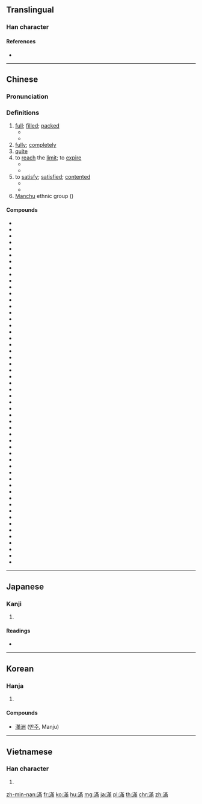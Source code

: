 {{also|满|満}}
==Translingual==
{{Han simplified forms|滿|満|满}}

===Han character===
{{Han char|rn=85|rad=水|as=11|sn=14|four=34127|canj=ETLB|ids=⿰氵㒼}}

====References====
* {{Han ref|kx=0644.180|dkj=18099|dj=1052.030|hdz=31714.010|uh=6EFF|ud=28415|bh=BAA1|bd=47777}}

----

==Chinese==
{{zh-forms|s=满}}

===Pronunciation===
{{zh-pron
|m=mǎn
|c=mun5
|h=pfs=mân
|mn=boán/móa
|cat=n
}}

===Definitions===
{{zh-hanzi}}

# [[full]]; [[filled]]; [[packed]]
#* {{zh-x|所有 的 停車場 都 '''滿''' 了。|All the car parks are '''full'''.}}
#* {{zh-x|這 篇 論文 '''滿''' 是 拼寫 錯誤。|This paper is '''full''' of spelling mistakes.|link=y}}
# [[fully]]; [[completely]]
# [[quite]]
# to [[reach]] the [[limit]]; to [[expire]]
#* {{zh-x|限期 已 滿。|The time limit has been '''reached'''.|link=y}}
#* {{zh-x|他 兒子 一 '''滿''' 18 歲，他 就 送 他 參軍 了。|He sent his son to join the army as soon as he '''reached''' eighteen.}}
# to [[satisfy]]; [[satisfied]]; [[contented]]
#* {{zh-l|滿意|satisfied}}
#* {{zh-l|自滿|self-satisfied}}
# [[Manchu]] ethnic group ({{zh-l|滿族}})

====Compounds====
{{der-top|Compounds}}
* {{zh-l|滿不在乎}}
* {{zh-l|滿城風雨}}
* {{zh-l|滿打滿算}}
* {{zh-l|滿登登}}
* {{zh-l|滿地}}
* {{zh-l|滿點}}
* {{zh-l|滿肚子}}
* {{zh-l|滿額}}
* {{zh-l|滿分}}
* {{zh-l|滿分兒}}
* {{zh-l|滿腹}}
* {{zh-l|滿腹經綸}}
* {{zh-l|滿貫}}
* {{zh-l|滿懷}}
* {{zh-l|滿口}}
* {{zh-l|滿臉}}
* {{zh-l|滿臉花}}
* {{zh-l|滿滿當當}}
* {{zh-l|滿滿登登}}
* {{zh-l|滿門}}
* {{zh-l|滿面}}
* {{zh-l|滿面春風}}
* {{zh-l|滿目}}
* {{zh-l|滿目瘡痍}}
* {{zh-l|滿腦子}}
* {{zh-l|滿擰}}
* {{zh-l|滿七}}
* {{zh-l|滿期}}
* {{zh-l|滿腔}}
* {{zh-l|滿勤}}
* {{zh-l|滿山遍野}}
* {{zh-l|滿山紅}}
* {{zh-l|滿身}}
* {{zh-l|滿世界}}
* {{zh-l|滿堂}}
* {{zh-l|滿堂彩}}
* {{zh-l|滿堂灌}}
* {{zh-l|滿堂紅}}
* {{zh-l|滿天}}
* {{zh-l|滿天飛}}
* {{zh-l|滿文}}
* {{zh-l|滿心}}
* {{zh-l|滿眼}}
* {{zh-l|滿意}}
* {{zh-l|滿員}}
* {{zh-l|滿園春色}}
* {{zh-l|滿月}}
* {{zh-l|滿載}}
* {{zh-l|滿載而歸}}
* {{zh-l|滿洲}}
* {{zh-l|滿足}}
* {{zh-l|滿族}}
* {{zh-l|滿嘴}}
* {{zh-l|滿座}}
{{der-bottom}}

----

==Japanese==

===Kanji===
{{ja-kanji|grade=|rs=水11|style=ky|shin=満}}

# {{defn|lang=ja|sort=水11}}

====Readings====
* {{ja-readings|on=[[まん]] (man), [[ばん]] (ban)|kun=[[みちる]] (michiru), [[みたす]] (mitasu)}}

----

==Korean==

===Hanja===
{{ko-hanja|hangeul=만|eumhun=|rv=man|mr=man|y=man}}

# {{defn|lang=ko|sort=水11}}

====Compounds====
* [[滿洲]] ([[만주]], Manju)

----

==Vietnamese==

===Han character===
{{vi-hantu|[[mãn]], [[mởn]], [[mớn]]|rs=水11}}

# {{defn|lang=vi|sort=水11}}

[[zh-min-nan:滿]]
[[fr:滿]]
[[ko:滿]]
[[hu:滿]]
[[mg:滿]]
[[ja:滿]]
[[pl:滿]]
[[th:滿]]
[[chr:滿]]
[[zh:滿]]